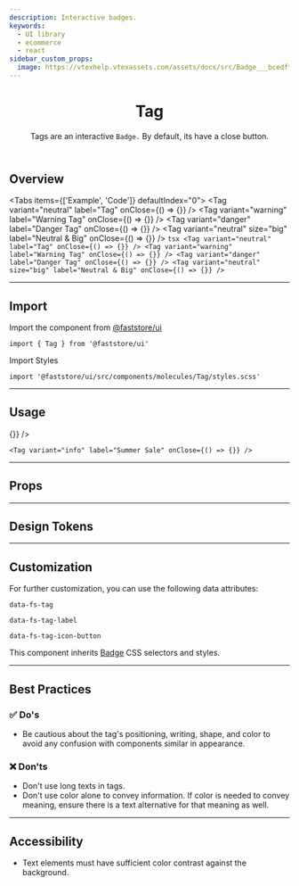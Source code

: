 ```yaml
---
description: Interactive badges.
keywords:
  - UI library
  - ecommerce
  - react
sidebar_custom_props:
  image: https://vtexhelp.vtexassets.com/assets/docs/src/Badge___bcedffeb307527c1606be224a7fb5ac1.png
---
```



<header>

# Tag

Tags are an interactive `Badge.` By default, its have a close button.

</header>

## Overview

<Tabs items={['Example', 'Code']} defaultIndex="0">
  <Tab>
    <OverviewSection>
      <Tag variant="neutral" label="Tag" onClose={() => {}} />
      <Tag variant="warning" label="Warning Tag" onClose={() => {}} />
      <Tag variant="danger" label="Danger Tag" onClose={() => {}} />
      <Tag
        variant="neutral"
        size="big"
        label="Neutral & Big"
        onClose={() => {}}
      />
    </OverviewSection>
  </Tab>
  <Tab>
    ```tsx
    <Tag variant="neutral" label="Tag" onClose={() => {}} />
    <Tag variant="warning" label="Warning Tag" onClose={() => {}} />
    <Tag variant="danger" label="Danger Tag" onClose={() => {}} />
    <Tag
      variant="neutral"
      size="big"
      label="Neutral & Big"
      onClose={() => {}}
    />
    ```
  </Tab>
</Tabs>

---

## Import

Import the component from <a href="https://www.faststore.dev/reference/ui/get-started-faststore-ui">@faststore/ui</a>

```tsx
import { Tag } from '@faststore/ui'
```

Import Styles

```tsx
import '@faststore/ui/src/components/molecules/Tag/styles.scss'
```

---

## Usage

<OverviewSection>
  <Tag variant="info" label="Summer Sale" onClose={() => {}} />
</OverviewSection>

```tsx
<Tag variant="info" label="Summer Sale" onClose={() => {}} />
```

---

## Props

<PropsSection name="Tag" />

---

## Design Tokens

<TokenTable>
  <TokenRow token="--fs-tag-text-color" value="var(--fs-color-text)" isColor />
  <TokenDivider />
  <TokenRow token="--fs-tag-icon-size" value="var(--fs-spacing-3)" />
  <TokenRow token="--fs-tag-icon-stroke-width" value="var(--fs-spacing-4)" />
</TokenTable>

---

## Customization

For further customization, you can use the following data attributes:

`data-fs-tag`

`data-fs-tag-label`

`data-fs-tag-icon-button`

This component inherits [Badge](/components/atoms/badge) CSS selectors and styles.

---

## Best Practices

### ✅ Do's

- Be cautious about the tag's positioning, writing, shape, and color to avoid any confusion with components similar in appearance.

### ❌ Don'ts

- Don't use long texts in tags.
- Don't use color alone to convey information. If color is needed to convey meaning, ensure there is a text alternative for that meaning as well.

---

## Accessibility

- Text elements must have sufficient color contrast against the background.
